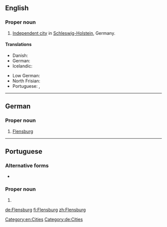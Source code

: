 ==English==
{{wikipedia}}

===Proper noun===
{{en-proper noun}}

# [[independent city#English|Independent city]] in [[Schleswig-Holstein]], Germany.

====Translations====
{{trans-top|city}}
* Danish: {{t|da|Flensborg}}
* German: {{t+|de|Flensburg|n}}
* Icelandic: {{t|is|Flensborg|f}}
{{trans-mid}}
* Low German: {{t|nds|Flensborg}}
* North Frisian: {{t|frr|Flansborj}}
* Portuguese: {{t|pt|Flensburg|f}}, {{t|pt|Flensburgo|f}}
{{trans-bottom}}

[[Category:en:Cities]]

----

==German==
{{wikipedia|lang=de}}

===Proper noun===
{{de-proper noun|n|Flensburg|gen2=Flensburgs}}

# [[Flensburg#English|Flensburg]]

[[Category:de:Cities]]

----

==Portuguese==

===Alternative forms===
* {{l|pt|Flensburgo}}

===Proper noun===
{{pt-proper noun|f}}

# {{place|pt|city|s/Schleswig-Holstein|c/Germany|t1=Flensburg}}

[[de:Flensburg]]
[[fi:Flensburg]]
[[zh:Flensburg]]